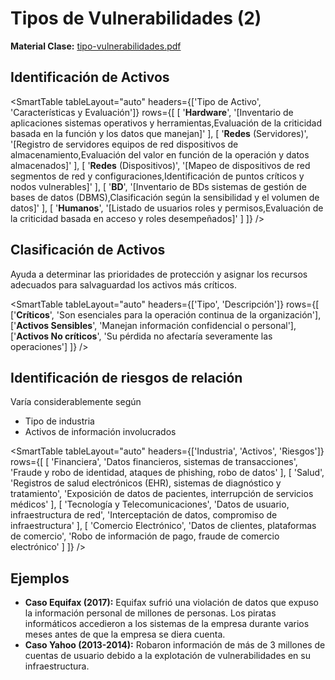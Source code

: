 # Tipos de Vulnerabilidades (2)

**Material Clase:** [tipo-vulnerabilidades.pdf](/inacap/ti3v34/docs/ppt31.pdf)

## Identificación de Activos

<SmartTable
	tableLayout="auto"
	headers={['Tipo de Activo', 'Características y Evaluación']}
	rows={[
		[
			'**Hardware**',
			'[Inventario de aplicaciones sistemas operativos y herramientas,Evaluación de la criticidad basada en la función y los datos que manejan]'
		],
		[
			'**Redes** (Servidores)',
			'[Registro de servidores equipos de red dispositivos de almacenamiento,Evaluación del valor en función de la operación y datos almacenados]'
		],
		[
			'**Redes** (Dispositivos)',
			'[Mapeo de dispositivos de red segmentos de red y configuraciones,Identificación de puntos críticos y nodos vulnerables]'
		],
		[
			'**BD**',
			'[Inventario de BDs sistemas de gestión de bases de datos (DBMS),Clasificación según la sensibilidad y el volumen de datos]'
		],
		[
			'**Humanos**',
			'[Listado de usuarios roles y permisos,Evaluación de la criticidad basada en acceso y roles desempeñados]'
		]
	]}
/>

## Clasificación de Activos
Ayuda a determinar las prioridades de protección y asignar los recursos adecuados para salvaguardad los activos más críticos.


<SmartTable
	tableLayout="auto"
	headers={['Tipo', 'Descripción']}
	rows={[
		['**Críticos**', 'Son esenciales para la operación continua de la organización'],
		['**Activos Sensibles**', 'Manejan información confidencial o personal'],
		['**Activos No críticos**', 'Su pérdida no afectaría severamente las operaciones']
	]}
/>

## Identificación de riesgos de relación
Varía considerablemente según

- Tipo de industria
- Activos de información involucrados

<SmartTable
	tableLayout="auto"
	headers={['Industria', 'Activos', 'Riesgos']}
	rows={[
		[
			'Financiera',
			'Datos financieros, sistemas de transacciones',
			'Fraude y robo de identidad, ataques de phishing, robo de datos'
		],
		[
			'Salud',
			'Registros de salud electrónicos (EHR), sistemas de diagnóstico y tratamiento',
			'Exposición de datos de pacientes, interrupción de servicios médicos'
		],
		[
			'Tecnología y Telecomunicaciones',
			'Datos de usuario, infraestructura de red',
			'Interceptación de datos, compromiso de infraestructura'
		],
		[
			'Comercio Electrónico',
			'Datos de clientes, plataformas de comercio',
			'Robo de información de pago, fraude de comercio electrónico'
		]
	]}
/>

## Ejemplos

- **Caso Equifax (2017):** Equifax sufrió una violación de datos que expuso la información personal de millones de personas. Los piratas informáticos accedieron a los sistemas de la empresa durante varios meses antes de que la empresa se diera cuenta.
- **Caso Yahoo (2013-2014):** Robaron información de más de 3 millones de cuentas de usuario debido a la explotación de vulnerabilidades en su infraestructura. 
